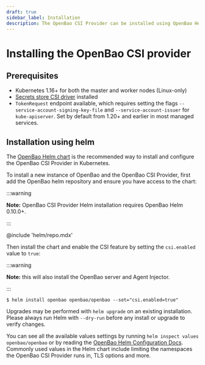 ```yaml
---
draft: true
sidebar_label: Installation
description: The OpenBao CSI Provider can be installed using OpenBao Helm.
---
```


# Installing the OpenBao CSI provider

## Prerequisites

- Kubernetes 1.16+ for both the master and worker nodes (Linux-only)
- [Secrets store CSI driver](https://secrets-store-csi-driver.sigs.k8s.io/getting-started/installation.html) installed
- `TokenRequest` endpoint available, which requires setting the flags
  `--service-account-signing-key-file` and `--service-account-issuer` for
  `kube-apiserver`. Set by default from 1.20+ and earlier in most managed services.

## Installation using helm

The [OpenBao Helm chart](/docs/platform/k8s/helm) is the recommended way to
install and configure the OpenBao CSI Provider in Kubernetes.

To install a new instance of OpenBao and the OpenBao CSI Provider, first add the
OpenBao helm repository and ensure you have access to the chart:

:::warning

**Note:** OpenBao CSI Provider Helm installation requires OpenBao Helm 0.10.0+.

:::

@include 'helm/repo.mdx'

Then install the chart and enable the CSI feature by setting the
`csi.enabled` value to `true`:

:::warning

**Note:** this will also install the OpenBao server and Agent Injector.

:::

```shell-session
$ helm install openbao openbao/openbao --set="csi.enabled=true"
```

Upgrades may be performed with `helm upgrade` on an existing installation. Please
always run Helm with `--dry-run` before any install or upgrade to verify
changes.

You can see all the available values settings by running `helm inspect values openbao/openbao` or by reading the [OpenBao Helm Configuration
Docs](/docs/platform/k8s/helm/configuration). Commonly used values in the Helm
chart include limiting the namespaces the OpenBao CSI Provider runs in, TLS options and
more.

<!-- TODO: uncomment once OpenShift is known to work -->
<!-- ## Installation on OpenShift -->

<!-- We recommend using the [OpenBao agent injector on Openshift](/docs/platform/k8s/helm/openshift) -->
<!-- instead of the Secrets Store CSI driver. OpenShift -->
<!-- [does not recommend](https://docs.openshift.com/container-platform/4.9/storage/persistent_storage/persistent-storage-hostpath.html) -->
<!-- using `hostPath` mounting in production or -->
<!-- [certify Helm charts](https://github.com/redhat-certification/chart-verifier/blob/dbf89bff2d09142e4709d689a9f4037a739c2244/docs/helm-chart-checks.md#table-2-helm-chart-default-checks) -->
<!-- using CSI objects because pods must run as privileged. Pods will have elevated access to -->
<!-- other pods on the same node, which OpenShift does not recommend. -->

<!-- You can run the Secrets Store CSI driver with additional -->
<!-- security configurations on a OpenShift development -->
<!-- or testing cluster. -->

<!-- Deploy the Secrets Store CSI driver and OpenBao Helm chart -->
<!-- to your OpenShift cluster. -->

<!-- Then, patch the `DaemonSet` for the OpenBao CSI provider to -->
<!-- run with a privileged security context. -->

<!-- ```shell-session -->
<!-- $ kubectl patch daemonset openbao-csi-provider \ -->
<!--   --type='json' \ -->
<!--   --patch='[{"op": "add", "path": "/spec/template/spec/containers/0/securityContext", "value": {"privileged": true} }]' -->
<!-- ``` -->

<!-- The Secrets Store CSI driver and OpenBao CSI provider need `hostPath` mount access. -->
<!-- Add the service account for the Secrets Store CSI driver to the `privileged` -->
<!-- [security context constraint](https://cloud.redhat.com/blog/managing-sccs-in-openshift). -->

<!-- ```shell-session -->
<!-- $ oc adm policy add-scc-to-user privileged system:serviceaccount:${KUBERNETES_OPENBAO_NAMESPACE}:secrets-store-csi-driver -->
<!-- ``` -->

<!-- Add the service account for the OpenBao CSI provider to the `privileged` -->
<!-- security context constraint. -->

<!-- ```shell-session -->
<!-- $ oc adm policy add-scc-to-user privileged system:serviceaccount:${KUBERNETES_OPENBAO_NAMESPACE}:openbao-csi-provider -->
<!-- ``` -->

<!-- You need to give additional access to the application retrieving secrets with the OpenBao CSI provider. -->
<!-- Create a `SecurityContextConstraint` to `allowHostDirVolumePlugin`, `allowHostDirVolumePlugin`, and -->
<!-- `allowHostPorts` for the application's service account. -->
<!-- You can adjust the other attributes based on your application's runtime configuration. -->

<!-- ```shell-session -->
<!-- $ cat > application-scc.yaml << EOF -->
<!-- apiVersion: security.openshift.io/v1 -->
<!-- kind: SecurityContextConstraints -->
<!-- metadata: -->
<!--   name: openbao-csi-provider -->
<!-- allowPrivilegedContainer: false -->
<!-- allowHostDirVolumePlugin: true -->
<!-- allowHostNetwork: true -->
<!-- allowHostPorts: true -->
<!-- allowHostIPC: false -->
<!-- allowHostPID: false -->
<!-- readOnlyRootFilesystem: false -->
<!-- defaultAddCapabilities: -->
<!-- - SYS_ADMIN -->
<!-- runAsUser: -->
<!--   type: RunAsAny -->
<!-- seLinuxContext: -->
<!--   type: RunAsAny -->
<!-- fsGroup: -->
<!--   type: RunAsAny -->
<!-- users: -->
<!-- - system:serviceaccount:${KUBERNETES_APPLICATION_NAMESPACE}:${APPLICATION_SERVICE_ACCOUNT} -->
<!-- EOF -->
<!-- ``` -->

<!-- Add the security context constraint for the application. -->

<!-- ```shell-session -->
<!-- $ kubectl apply -f application-scc.yaml -->
<!-- ``` -->
